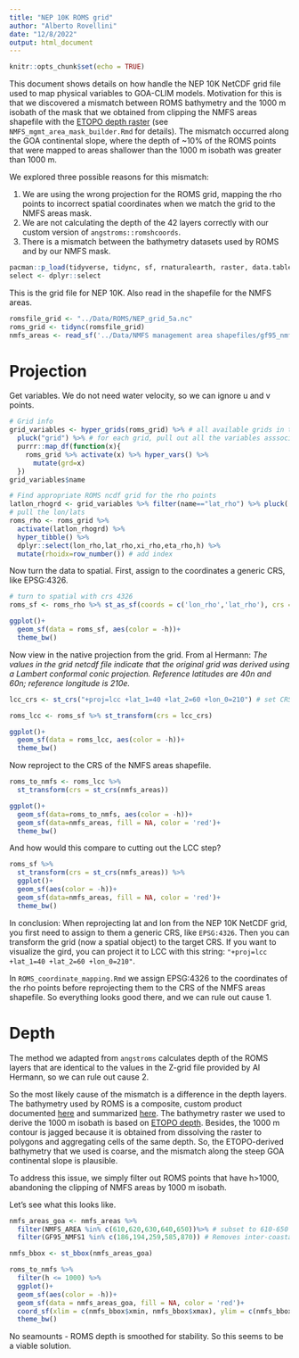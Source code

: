 ```yaml
---
title: "NEP 10K ROMS grid"
author: "Alberto Rovellini"
date: "12/8/2022"
output: html_document
---
```


```r
knitr::opts_chunk$set(echo = TRUE)
```

This document shows details on how handle the NEP 10K NetCDF grid file used to map physical variables to GOA-CLIM models. Motivation for this is that we discovered a mismatch between ROMS bathymetry and the 1000 m isobath of the mask that we obtained from clipping the NMFS areas shapefile with the [ETOPO depth raster](https://www.ngdc.noaa.gov/mgg/global/relief/ETOPO1/data/bedrock/cell_registered/netcdf/) (see `NMFS_mgmt_area_mask_builder.Rmd` for details). The mismatch occurred along the GOA continental slope, where the depth of ~10% of the ROMS points that were mapped to areas shallower than the 1000 m isobath was greater than 1000 m.

We explored three possible reasons for this mismatch:

1. We are using the wrong projection for the ROMS grid, mapping the rho points to incorrect spatial coordinates when we match the grid to the NMFS areas mask.
2. We are not calculating the depth of the 42 layers correctly with our custom version of `angstroms::romshcoords`.
3. There is a mismatch between the bathymetry datasets used by ROMS and by our NMFS mask.

```r
pacman::p_load(tidyverse, tidync, sf, rnaturalearth, raster, data.table, maps, mapdata, angstroms, viridis, tabularaster, dtplyr)
select <- dplyr::select
```

This is the grid file for NEP 10K. Also read in the shapefile for the NMFS areas.
```r
romsfile_grid <- "../Data/ROMS/NEP_grid_5a.nc"
roms_grid <- tidync(romsfile_grid)
nmfs_areas <- read_sf('../Data/NMFS management area shapefiles/gf95_nmfs.shp')
```

# Projection

Get variables. We do not need water velocity, so we can ignore u and v points. 
```r
# Grid info
grid_variables <- hyper_grids(roms_grid) %>% # all available grids in the ROMS ncdf
  pluck("grid") %>% # for each grid, pull out all the variables asssociated with that grid and make a reference table
  purrr::map_df(function(x){
    roms_grid %>% activate(x) %>% hyper_vars() %>% 
      mutate(grd=x)
  })
grid_variables$name

# Find appropriate ROMS ncdf grid for the rho points
latlon_rhogrd <- grid_variables %>% filter(name=="lat_rho") %>% pluck('grd')
# pull the lon/lats
roms_rho <- roms_grid %>% 
  activate(latlon_rhogrd) %>% 
  hyper_tibble() %>% 
  dplyr::select(lon_rho,lat_rho,xi_rho,eta_rho,h) %>% 
  mutate(rhoidx=row_number()) # add index
```

Now turn the data to spatial. First, assign to the coordinates a generic CRS, like EPSG:4326. 
```r
# turn to spatial with crs 4326
roms_sf <- roms_rho %>% st_as_sf(coords = c('lon_rho','lat_rho'), crs = 4326) #set as spatial data with a standard CRS

ggplot()+
  geom_sf(data = roms_sf, aes(color = -h))+
  theme_bw()
```

Now view in the native projection from the grid. From al Hermann: *The values in the grid netcdf file indicate that the original grid was derived using a Lambert conformal conic projection. Reference latitudes are 40n and 60n; reference longitude is 210e.*
```r
lcc_crs <- st_crs("+proj=lcc +lat_1=40 +lat_2=60 +lon_0=210") # set CRS based on information from Al

roms_lcc <- roms_sf %>% st_transform(crs = lcc_crs)

ggplot()+
  geom_sf(data = roms_lcc, aes(color = -h))+
  theme_bw()
```

Now reproject to the CRS of the NMFS areas shapefile.
```r
roms_to_nmfs <- roms_lcc %>%
  st_transform(crs = st_crs(nmfs_areas))

ggplot()+
  geom_sf(data=roms_to_nmfs, aes(color = -h))+
  geom_sf(data=nmfs_areas, fill = NA, color = 'red')+
  theme_bw()
```

And how would this compare to cutting out the LCC step?
```r
roms_sf %>%
  st_transform(crs = st_crs(nmfs_areas)) %>%
  ggplot()+
  geom_sf(aes(color = -h))+
  geom_sf(data=nmfs_areas, fill = NA, color = 'red')+
  theme_bw()

```

In conclusion: When reprojecting lat and lon from the NEP 10K NetCDF grid, you first need to assign to them a generic CRS, like `EPSG:4326`. Then you can transform the grid (now a spatial object) to the target CRS. If you want to visualize the gird, you can project it to LCC with this string: `"+proj=lcc +lat_1=40 +lat_2=60 +lon_0=210"`. 

In `ROMS_coordinate_mapping.Rmd` we assign EPSG:4326 to the coordinates of the rho points before reprojecting them to the CRS of the NMFS areas shapefile. So everything looks good there, and we can rule out cause 1. 

# Depth

The method we adapted from `angstroms` calculates depth of the ROMS layers that are identical to the values in the Z-grid file provided by Al Hermann, so we can rule out cause 2.

So the most likely cause of the mismatch is a difference in the depth layers. The bathymetry used by ROMS is a composite, custom product documented [here](https://agupubs.onlinelibrary.wiley.com/doi/10.1029/2011JC007389) and summarized [here](http://research.cfos.uaf.edu/bathy/). The bathymetry raster we used to derive the 1000 m isobath is based on [ETOPO depth](https://www.ngdc.noaa.gov/mgg/global/relief/ETOPO1/data/bedrock/cell_registered/netcdf/). Besides, the 1000 m contour is jagged because it is obtained from dissolving the raster to polygons and aggregating cells of the same depth. So, the ETOPO-derived bathymetry that we used is coarse, and the mismatch along the steep GOA continental slope is plausible.

To address this issue, we simply filter out ROMS points that have h>1000, abandoning the clipping of NMFS areas by 1000 m isobath. 

Let's see what this looks like.
```r
nmfs_areas_goa <- nmfs_areas %>%
  filter(NMFS_AREA %in% c(610,620,630,640,650))%>% # subset to 610-650
  filter(GF95_NMFS1 %in% c(186,194,259,585,870)) # Removes inter-coastal in SE AK

nmfs_bbox <- st_bbox(nmfs_areas_goa)

roms_to_nmfs %>%
  filter(h <= 1000) %>%
  ggplot()+
  geom_sf(aes(color = -h))+
  geom_sf(data = nmfs_areas_goa, fill = NA, color = 'red')+
  coord_sf(xlim = c(nmfs_bbox$xmin, nmfs_bbox$xmax), ylim = c(nmfs_bbox$ymin, nmfs_bbox$ymax))+
  theme_bw()
```

No seamounts - ROMS depth is smoothed for stability. So this seems to be a viable solution.